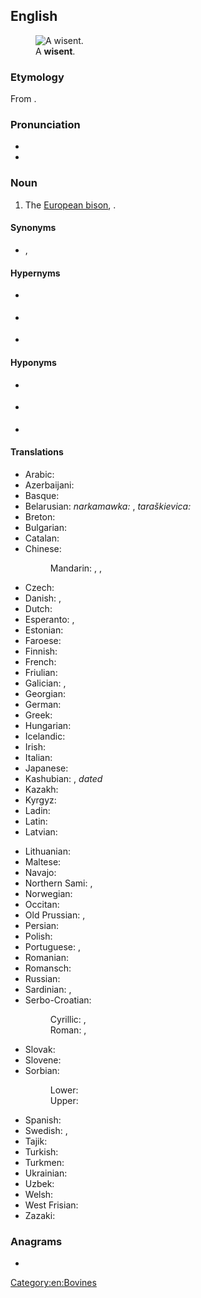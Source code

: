 {{also|Wisent}}
==English==
{{wikipedia}}
[[File:Bison bonasus (Linnaeus 1758).jpg|thumb|A '''wisent'''.]]

===Etymology===
From {{etyl|de|en}} {{m|de|Wisent}}.

===Pronunciation===
* {{IPA|/ˈwɪzənt/|lang=en}}
* {{IPA|/ˈviːzənt/|lang=en}}

===Noun===
{{en-noun}}

# The [[European bison]], ''{{l|mul|Bison bonasus}}''.

====Synonyms====
* {{l|en|European bison}}, {{l|en|zubr}}

====Hypernyms====
* {{sense|a member of the Genus ''Bison''}} {{l|en|bison}}
* {{sense|a cloven-hoofed ruminant mammal of the subfamily ''Bovinae'', cattle}} {{l|en|bovine}}
* {{sense|a hoofed mammal chewing cud}} {{l|en|ruminant}}

====Hyponyms====
* {{sense|only surviving purebred subspecies, ''Bison bonasus bonasus''}} {{l|en|lowland wisent}}
* {{sense|subspecies only surviving as a hybrid, ''Bison bonasus caucasicus''}} {{l|en|Caucasian wisent}}
* {{sense|extinct subspecies, ''Bison bonasus hungarorum''}} {{l|en|Carpathian wisent}}

====Translations====
{{trans-top|The European bison, ''Bison bonasus''}}
* Arabic: {{t|ar|بَيْسُون أُورُوبِّيّ|m|tr=baysūn ʾurubbiyy}}
* Azerbaijani: {{t|az|zubr}}
* Basque: {{t|eu|bisonte europar}}
* Belarusian: ''narkamawka:'' {{t|be|зубр|m}}, ''taraškievica:'' {{t|be|зу́бар|m}}
* Breton: {{t|br|bizon europa}}
* Bulgarian: {{t+|bg|зу́бър|m}}
* Catalan: {{t|ca|bisó europeu}}
* Chinese:
*: Mandarin: {{t+|cmn|野牛|tr=yěniú|sc=Hani}}, {{t|cmn|歐洲野牛|sc=Hani}}, {{t|cmn|欧洲野牛|tr=Ōuzhōu yěniú|sc=Hani}}
* Czech: {{t+|cs|zubr|m}}
* Danish: {{t|da|visent}}, {{t|da|europæisk bison}}
* Dutch: {{t+|nl|wisent|m}}
* Esperanto: {{t|eo|visento}}, {{t|eo|eŭropa bizono}}
* Estonian: {{t+|et|pürg}}
* Faroese: {{t|fo|visundur}}
* Finnish: {{t+|fi|visentti}}
* French: {{t|fr|bison d'europe|m}}
* Friulian: {{t|fur|bisont european}}
* Galician: {{t|gl|bisonte europeo}}, {{t|gl|bisonoxe europeo}}
* Georgian: {{t|ka|დომბა|sc=Geor}}
* German: {{t+|de|Wisent|m}}
* Greek: {{t|el|βόνασος ευρωπαϊκώς|m}}
* Hungarian: {{t|hu|európai bölény}}
* Icelandic: {{t|is|evrópskur vísundur|m}}
* Irish: {{t|ga|bíosún}}
* Italian: {{t|it|bisonte europeo|m}}
* Japanese: {{t|ja|ヨーロッパバイソン|tr=Yōroppa baison|sc=Jpan}}
* Kashubian: {{t|csb|żuber|m}}, ''dated'' {{t|csb|zãbrz|m}}
* Kazakh: {{t|kk|зубр|sc=Cyrl}}
* Kyrgyz: {{t|ky|зубр|sc=Cyrl}}
* Ladin: {{t|lld|bisont european}}
* Latin: {{t|la|bisōn|m}}
* Latvian: {{t|lv|sumbrs|m}}
{{trans-mid}}
* Lithuanian: {{t+|lt|stumbras|m}}
* Maltese: {{t|mt|buflu ta’ l-ewropa|m}}
* Navajo: {{t|nv|Béésh Bichʼahnii bikéyahdę́ę́ʼ ayání}}
* Northern Sami: {{t|se|visenta}}, {{t|se|eurohpá bison}}
* Norwegian: {{t|no|visent}}
* Occitan: {{t|oc|bisont d'Euròpa}}
* Old Prussian: {{t|prg|wissambris}}, {{t|prg|zambrus}}
* Persian: {{t|fa|ویسنت|tr=visent|sc=fa-Arab}}
* Polish: {{t+|pl|żubr|m}}
* Portuguese: {{t|pt|bisão europeu|m}}, {{t|pt|bisonte europeu|m}}
* Romanian: {{t+|ro|zimbru|m}}
* Romansch: {{t|rm|bison europaic}}
* Russian: {{t+|ru|зубр|m}}
* Sardinian: {{t|sc|boi europeu}}, {{t|sc|boe europeu}}
* Serbo-Croatian:
*: Cyrillic: {{t|sh|зубар|m|sc=Cyrl}}, {{t|sh|еуропски бизон|m}}
*: Roman: {{t+|sh|zubar|m}}, {{t|sh|europski bizon|m}}
* Slovak: {{t|sk|zubor|m}}
* Slovene: {{t|sl|zober|m}}
* Sorbian:
*: Lower: {{t|dsb|zubr|m}}
*: Upper: {{t+|hsb|zubr|m}}
* Spanish: {{t|es|bisonte europeo|m}}
* Swedish: {{t+|sv|visent}}, {{t+|sv|europeisk bison}}
* Tajik: {{t|tg|зубр|sc=Cyrl}}
* Turkish: {{t|tr|Avrupa bizonu}}
* Turkmen: {{t|tk|zubr}}
* Ukrainian: {{t|uk|зубр|m}}
* Uzbek: {{t+|uz|zubr}}
* Welsh: {{t+|cy|ych gwyllt}}
* West Frisian: {{t|fy|wisint}}
* Zazaki: {{t|zza|bizonê Ewropa}}
{{trans-bottom}}

===Anagrams===
* {{anagrams|en|Westin|twines}}

[[Category:en:Bovines]]